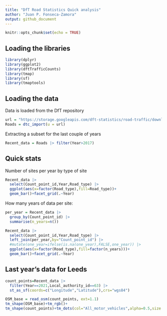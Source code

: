 ```yaml
---
title: "DfT Road Statistics Quick analysis"
author: "Juan P. Fonseca-Zamora"
output: github_document
---
```


```r
knitr::opts_chunk$set(echo = TRUE)
```

## Loading the libraries

```r
library(dplyr)
library(ggplot2)
library(dftTrafficCounts)
library(tmap)
library(sf)
library(tmaptools)
```

## Loading the data

Data is loaded from the DfT repository

```r
url = "https://storage.googleapis.com/dft-statistics/road-traffic/downloads/data-gov-uk/dft_traffic_counts_aadf.zip"
Roads = dtc_import(u = url)
```

Extracting a subset for the last couple of years

```r
Recent_data = Roads |> filter(Year>2017)
```

## Quick stats

Number of sites per year by type of site

```r
Recent_data |>
  select(Count_point_id,Year,Road_type) |>
  ggplot(aes(x=factor(Road_type),fill=Road_type))+
  geom_bar()+facet_grid(.~Year)
```

How many years of data per site:

```r
per_year = Recent_data |> 
  group_by(Count_point_id) |>
  summarise(n_years=n()) 

```

```r
Recent_data |>
  select(Count_point_id,Year,Road_type) |>
  left_join(per_year,by="Count_point_id") |> 
  #mutate(one_year=ifelse(is.na(one_year),FALSE,one_year)) |> 
  ggplot(aes(x=factor(Road_type),fill=factor(n_years)))+
  geom_bar()+facet_grid(.~Year)

```
## Last year's data for Leeds
```r
count_points=Recent_data |>
  filter(Year==2021,Local_authority_id==63) |>
  st_as_sf(coords=c("Longitude","Latitude"),crs="wgs84")

OSM_base = read_osm(count_points, ext=1.1)
tm_shape(OSM_base)+tm_rgb()+
tm_shape(count_points)+tm_dots(col="All_motor_vehicles",alpha=0.5,size = 1,palette = "viridis")
```


